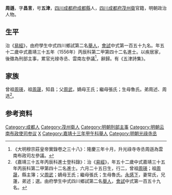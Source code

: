 {{明清人物信息框
| 姓名 = 周遜
| 原名 =
| 圖片名稱= 
| 圖片大小 =
| 圖片說明 = 
| 最高職務 = 雲南布政司左參議
| 國家 = 大明 
| 爵位 =
| 籍貫 = [[四川|四川]][[成都府|成都府]][[成都縣|成都縣]]<br>[[四川|四川]][[成都府|成都府]][[茂州衛|茂州衛]]官籍
| 族裔 = 
| 字號 = 字昌言，号五津
| 諡號 =
| 出生日期 = 弘治十八年（1505年）六月二十五日
| 出生地點 = 
| 逝世日期 = 卒年不詳 
| 逝世地點 =
| 墓葬 =
| 配偶 = 娶常氏
| 親屬 = （子）景達、景適
| 出身 =
* 嘉靖十三年甲午科舉人
* 嘉靖三十二年癸丑科会试进士
* 嘉靖三十五年丙辰科進士出身
| 經歷 =
| 著作 = 
}}
'''周遜'''{{BD|1505年||？年||Zhou周}}，字'''昌言'''，号'''五津'''，[[四川|四川]][[成都府|成都府]][[成都縣|成都縣]]人，[[四川|四川]][[成都府|成都府]][[茂州衛|茂州衛]]官籍，明朝政治人物。

==生平==
治《[[易經|易經]]》，由府學生中式四川鄉試第二名[[舉人|舉人]]，[[會試|會試]]中式第一百五十九名。年五十二歲中式嘉靖三十五年（1556年）丙辰科第二甲第四十二名進士。以疾居家，後徵為刑部主事，累官光禄寺丞、雲南左參議<ref>《大明穆宗莊皇帝實錄卷之三十八》：隆慶三年十月，升光祿寺寺丞周遜為雲南布政司左參議。</ref>，辭歸。有《五津詩集》。

==家族==
曾祖[[周瑛|周瑛]]，祖[[周晟|周晟]]，知县；父[[周武|周武]]，嫡母王氏；繼母張氏；生母魯氏。弟周述、周选<ref>《嘉靖三十五年丙辰科進士登科錄》：治《[[易經|易經]]》，年五十二歲中式嘉靖三十五年丙辰科第二甲第四十二名進士。六月二十五日生，行二，曾祖[[周瑛|周瑛]]；祖[[周晟|周晟]]，縣主簿；父[[周武|周武]]；嫡母王氏；繼母張氏；生母魯氏。[[永感下|永感下]]，妻常氏，兄蓮，弟述；選。由府學生中式四川鄉試第二名[[舉人|舉人]]，[[會試|會試]]中式第一百五十九名。</ref>。

== 参考资料 ==
{{reflist}}

{{嘉靖三十五年丙辰科殿试金榜}}

{{Authority control}}
{{DEFAULTSORT:Zhou周}}
[[Category:成都人|Category:成都人]]
[[Category:茂州衛人|Category:茂州衛人]]
[[Category:明朝刑部主事|Category:明朝刑部主事]]
[[Category:明朝云南布政使司参议|Category:明朝云南布政使司参议]]
[[Category:周姓|X]]
[[Category:嘉靖十三年甲午科舉人|Category:嘉靖十三年甲午科舉人]]
[[Category:明朝光祿寺丞|Category:明朝光祿寺丞]]
{{明朝人物小作品}}